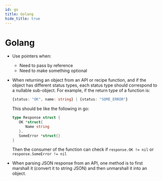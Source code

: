 ```yaml
---
id: go
title: Golang
hide_title: true
---
```


# Golang

- Use pointers when:
   - Need to pass by reference
   - Need to make something optional

- When returning an object from an API or recipe function, and if the object has different status types, each status type should correspond to a nullable sub-object. For example, if the return type of a function is:
   ```ts
   {status: "OK", name: string} | {status: "SOME_ERROR"}
   ```
   This should be like the following in go:
   ```go
   type Response struct {
      OK *struct{
         Name string
      },
      SomeError *struct{}
   }
   ```
   Then the consumer of the function can check if `response.OK != nil` or `response.SomeError != nil`

- When parsing JSON response from an API, one method is to first marshall it (convert it to string JSON) and then unmarshall it into an object.